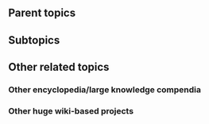 {{subpages}}

==Parent topics==
{{r|American conservatism}}
{{r|conservatism}}
{{r|wiki}}

==Subtopics==

==Other related topics==
{{r|home education}}
{{r|Andrew Schlafly}}
{{r|Phyllis Schlafly}}

===Other encyclopedia/large knowledge compendia===
{{r|Wikipedia}}
{{r|Encyclopaedia Britannica}}
{{r|Citizendium}}
{{r|Scholarpedia}}
{{r|Digital Universe}}
{{r|Encyclopedia of Earth}}
{{r|Encyclopedia of Life}}


===Other huge wiki-based projects===
{{r|Wikinews}}
{{r|Wikitravel}}
{{r|MediaWiki}}